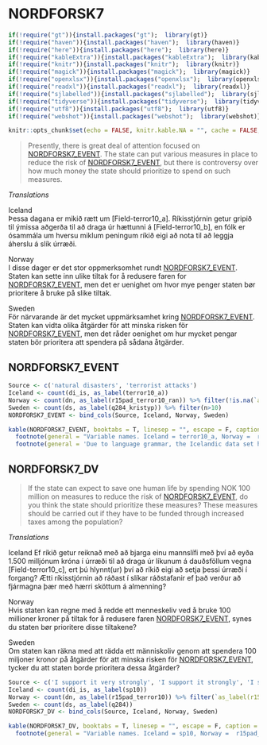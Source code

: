 # NORDFORSK7

```r
if(!require("gt")){install.packages("gt");  library(gt)}
if(!require("haven")){install.packages("haven");  library(haven)}
if(!require("here")){install.packages("here");  library(here)}
if(!require("kableExtra")){install.packages("kableExtra");  library(kableExtra)}
if(!require("knitr")){install.packages("knitr");  library(knitr)}
if(!require("magick")){install.packages("magick");  library(magick)}
if(!require("openxlsx")){install.packages("openxlsx");  library(openxlsx)}
if(!require("readxl")){install.packages("readxl");  library(readxl)}
if(!require("sjlabelled")){install.packages("sjlabelled");  library(sjlabelled)}
if(!require("tidyverse")){install.packages("tidyverse");  library(tidyverse)}
if(!require("utf8")){install.packages("utf8");  library(utf8)}
if(!require("webshot")){install.packages("webshot");  library(webshot)}

knitr::opts_chunk$set(echo = FALSE, knitr.kable.NA = "", cache = FALSE, message = FALSE )
```


> Presently, there is great deal of attention focused on [NORDFORSK7_EVENT]. 
The state can put various measures in place to reduce the risk of [NORDFORSK7_EVENT], but there is controversy over how much money the state should prioritize to spend on such measures.

*Translations*

Iceland  
Þessa dagana er mikið rætt um [Field-terror10_a]. Ríkisstjórnin getur gripið til ýmissa aðgerða til að draga úr hættunni á [Field-terror10_b], en fólk er ósammála um hversu miklum peningum ríkið eigi að nota til að leggja áherslu á slík úrræði. 

Norway  
I disse dager er det stor oppmerksomhet rundt [NORDFORSK7_EVENT]. 
Staten kan sette inn ulike tiltak for å redusere faren for [NORDFORSK7_EVENT], men det er uenighet om hvor mye penger staten bør prioritere å bruke på slike tiltak.

Sweden  
För närvarande är det mycket uppmärksamhet kring [NORDFORSK7_EVENT]. Staten kan
vidta olika åtgärder för att minska risken för [NORDFORSK7_EVENT], men det råder oenighet om hur mycket pengar staten bör prioritera att spendera på sådana åtgärder.
 

## NORDFORSK7_EVENT

```r
Source <- c('natural disasters', 'terrorist attacks')
Iceland <- count(di_is, as_label(terror10_a))
Norway <- count(dn, as_label(r15pad_terror10_ran)) %>% filter(!is.na(`as_label(r15pad_terror10_ran)`))
Sweden <- count(ds, as_label(q284_kristyp)) %>% filter(n>10)
NORDFORSK7_EVENT <- bind_cols(Source, Iceland, Norway, Sweden)

kable(NORDFORSK7_EVENT, booktabs = T, linesep = "", escape = F, caption = "Panel variable names and values",  col.names = linebreak(c("Pooled", "Iceland", 'n', "Norway", 'n', "Sweden", 'n'))) %>%
  footnote(general = "Variable names. Iceland = terror10_a, Norway =  r15pad_terror10_ran, Sweden = q284_kristyp") %>% 
  footnote(general = 'Due to language grammar, the Icelandic data set has three versions of what is the same random assignment of treatment variable NORDFORSK_EVENT). These have variable names terror10_b and terror10_c in the original data set, and are not included in the pooled data set.')
```

## NORDFORSK7_DV
> If the state can expect to save one human life by spending NOK 100 million on measures to reduce the risk of [NORDFORSK7_EVENT], do you think the state should prioritize these measures? These measures should be carried out if they have to be funded through increased taxes among the population?

*Translations*

Iceland
Ef ríkið getur reiknað með að bjarga einu mannslífi með því að eyða 1.500 milljónum króna í úrræði til að draga úr líkunum á dauðsföllum vegna [Field-terror10_c], ert þú hlynnt(ur) því að ríkið eigi að setja þessi úrræði í forgang? Ætti ríkisstjórnin að ráðast í slíkar ráðstafanir ef það verður að fjármagna þær með hærri sköttum á almenning?

Norway  
Hvis staten kan regne med å redde ett menneskeliv ved å bruke 100 millioner kroner på tiltak for å redusere faren
[NORDFORSK7_EVENT], synes du staten bør prioritere disse tiltakene?

Sweden  
Om staten kan räkna med att rädda ett människoliv genom att spendera 100 miljoner kronor på åtgärder för att minska risken för [NORDFORSK7_EVENT], tycker du att staten borde prioritera dessa åtgärder?

```r
Source <- c('I support it very strongly', 'I support it strongly', 'I support it somewhat', 'I neither support it nor oppose it', 'I oppose it somewhat', 'I oppose it strongly', 'I support it very strongly', NA)
Iceland <- count(di_is, as_label(sp10))
Norway <- count(dn, as_label(r15pad_terror10)) %>% filter(`as_label(r15pad_terror10)` != 'Ikke spurt')
Sweden <- count(ds, as_label(q284)) 
NORDFORSK7_DV <- bind_cols(Source, Iceland, Norway, Sweden)

kable(NORDFORSK7_DV, booktabs = T, linesep = "", escape = F, caption = "Panel variable names and values",  col.names = linebreak(c("Pooled", "Iceland", 'n', "Norway", 'n', "Sweden", 'n'))) %>%
  footnote(general = "Variable names. Iceland = sp10, Norway =  r15pad_terror10, Sweden = q284")
```
